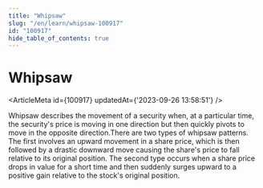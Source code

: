 ```yaml
---
title: "Whipsaw"
slug: "/en/learn/whipsaw-100917"
id: "100917"
hide_table_of_contents: true
---
```



# Whipsaw

<ArticleMeta id={100917} updatedAt={'2023-09-26 13:58:51'} />
<div className='border-solid border-b border-t-0 my-4 border-[var(--ifm-color-gray-300)]' />

Whipsaw describes the movement of a security when, at a particular time, the security's price is moving in one direction but then quickly pivots to move in the opposite direction.There are two types of whipsaw patterns. The first involves an upward movement in a share price, which is then followed by a drastic downward move causing the share's price to fall relative to its original position. The second type occurs when a share price drops in value for a short time and then suddenly surges upward to a positive gain relative to the stock's original position.
